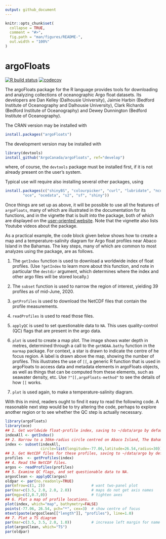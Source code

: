 ```yaml
---
output: github_document
---
```


<!-- README.md is generated from README.Rmd. Please edit that file -->

```r
knitr::opts_chunk$set(
  collapse = TRUE,
  comment = "#>",
  fig.path = "man/figures/README-",
  out.width = "100%"
)
```

# argoFloats

<!-- badges: start -->
[![R build status](https://github.com/ArgoCanada/argoFloats/workflows/R-CMD-check/badge.svg)](https://github.com/ArgoCanada/argoFloats/actions)
[![codecov](https://codecov.io/gh/ArgoCanada/argoFloats/branch/develop/graph/badge.svg)](https://app.codecov.io/gh/ArgoCanada/argoFloats)
<!-- badges: end -->

The argoFloats package for the R language provides tools for downloading and
analyzing collections of oceanographic Argo float datasets.  Its developers are
Dan Kelley (Dalhousie University), Jaimie Harbin (Bedford Institute of
Oceanography and Dalhousie University), Clark Richards (Bedford Institute of
Oceanography) and Dewey Dunnington (Bedford Institute of Oceanography).

The CRAN version may be installed with
```r
install.packages("argoFloats")
```

The development version may be installed with
```r
library(devtools)
install_github("ArgoCanada/argoFloats", ref="develop")
```
where, of course, the `devtools` package must be installed first, if it is not already present on the user's system.

Typical use will require also installing several other packages, using
```r
install.packages(c("shinyBS", "colourpicker", "curl", "lubridate", "ncdf4",
        "oce", "ocedata", "s2", "sf", "shiny"))
```

Once things are set up as above, it will be possible to use all the features of
`argoFloats`, many of which are illustrated in the documentation for its
functions, and in the vignette that is built into the package, both of which
are displayed on the [user-oriented
website](https://argocanada.github.io/argoFloats/index.html). Note that the
vignette also lists Youtube videos about the package.

As a practical example, the code block given below shows how to create a map
and a temperature-salinity diagram for Argo float profiles near Abaco Island in
the Bahamas. The key steps, many of which are common to most analyzes using the
package, are as follows.

1. The `getIndex` function is used to download a worldwide index of float
   profiles.  (Use `?getIndex` to learn more about this function, and note in
particular the `destdir` argument, which determines where the index and other
argo files will be stored locally.)

2. The `subset` function is used to narrow the region of interest, yielding 39
   profiles as of mid-June, 2020.

3. `getProfiles` is used to download the NetCDF files that contain the profile
   measurements.

4. `readProfiles` is used to read those files.

5. `applyQC` is used to set questionable data to `NA`.  This uses
   quality-control (QC) flags that are present in the argo data.

6. `plot` is used to create a map plot.  The image shows water depth in metres,
   determined through a call to the `getNOAA.bathy` function in the `marmap`
package. For context, a star is drawn to indicate the centre of he focus
region.  A label is drawn above the map, showing the number of profiles.  This
illustrates the use of `[[`, a generic R function that is used in argoFloats to
access data and metadata elements in argoFloats objects, as well as things that
can be computed from these elements, such as seawater density, etc.  Use
`?"[[,argoFloats-method"` to see the details of how `[[` works.

7. `plot` is used again, to make a temperature-salinity diagram.

With this in mind, readers ought to find it easy to read the following code.  A
reasonable next step would be to try altering the code, perhaps to explore
another region or to see whether the QC step is actually necessary.

```r
library(argoFloats)
library(oce)
## 1. Get worldwide float-profile index, saving to ~/data/argo by default.
indexAll <- getIndex()
## 2. Narrow to a 30km-radius circle centred on Abaco Island, The Bahamas.
index <- subset(indexAll,
                circle=list(longitude=-77.06,latitude=26.54,radius=30))
## 3. Get NetCDF files for these profiles, saving to ~/data/argo by default.
profiles  <- getProfiles(index)
## 4. Read the NetCDF files.
argos <- readProfiles(profiles)
## 5. Examine QC flags, and set questionable data to NA.
argosClean <- applyQC(argos)
oldpar <- par(no.readonly=TRUE)
par(mfrow=c(1, 2))                     # want two-panel plot
par(mar=c(3.5, 2.0, 2.0, 2.0))         # maps do not get axis names
par(mgp=c(2,0.7,0))                    # tighten axes
## 6. Plot a map of profile locations.
plot(index, which="map", bathymetry=FALSE)
points(-77.06, 26.54, pch="*", cex=3)  # show centre of focus
mtext(paste(argosClean[["length"]], "profiles"), line=1.0)
## 7. Plot a TS diagram
par(mar=c(3.5, 3.5, 2.0, 1.0))         # increase left margin for name
plot(argosClean, which="TS")
par(oldpar)
```



